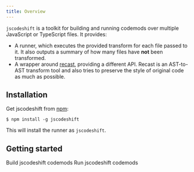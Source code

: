 ```yaml
---
title: Overview
---
```


`jscodeshift` is a toolkit for building and running codemods over multiple JavaScript or TypeScript files. It provides:

- A runner, which executes the provided transform for each file passed to it. It also outputs a summary of how many files have **not** been transformed.
- A wrapper around [recast](https://github.com/benjamn/recast), providing a different API.  Recast is an AST-to-AST transform tool and also tries to preserve the style of original code
as much as possible.

## Installation

Get jscodeshift from [npm](https://www.npmjs.com/package/jscodeshift):

```
$ npm install -g jscodeshift
```

This will install the runner as `jscodeshift`.


## Getting started

<CardGroup cols={2}>
  <Card
    title="Build"
    icon="wrench"
    href="build"
  >
    Build jscodeshift codemods
  </Card>
  <Card
    title="Run"
    icon="play"
    href="cli"
  >
    Run jscodeshift codemods
  </Card>
</CardGroup>

